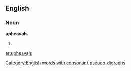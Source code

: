 ==English==

===Noun===
'''upheavals'''

# {{plural of|[[upheaval]]}}

[[Category:English words with consonant pseudo-digraphs]]

[[ar:upheavals]]